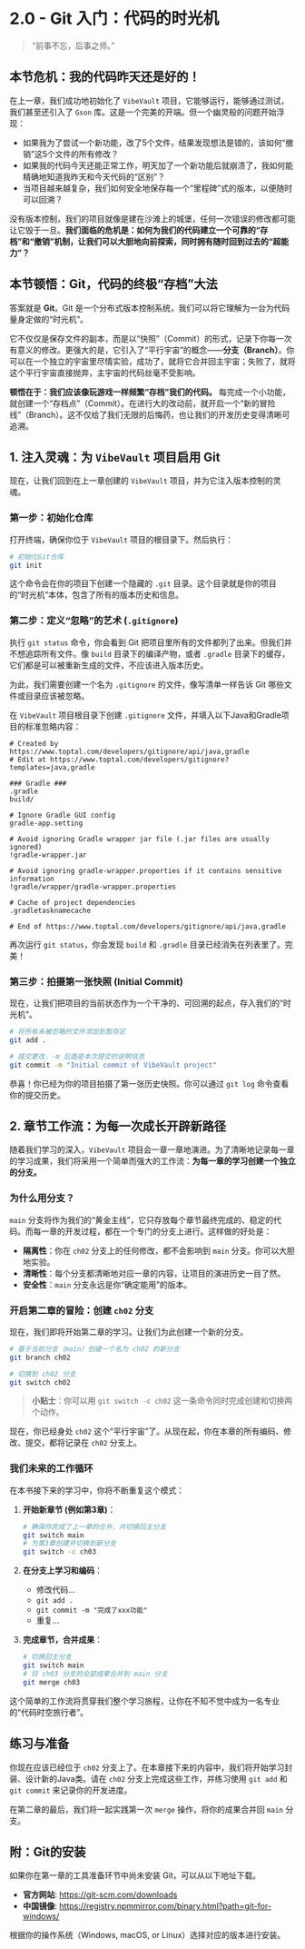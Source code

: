 # 2.0 - Git 入门：代码的时光机

> “前事不忘，后事之师。”

## 本节危机：我的代码昨天还是好的！

在上一章，我们成功地初始化了 `VibeVault` 项目，它能够运行，能够通过测试，我们甚至还引入了 `Gson` 库。这是一个完美的开端。但一个幽灵般的问题开始浮现：

- 如果我为了尝试一个新功能，改了5个文件，结果发现想法是错的，该如何“撤销”这5个文件的所有修改？
- 如果我的代码今天还能正常工作，明天加了一个新功能后就崩溃了，我如何能精确地知道我昨天和今天代码的“区别”？
- 当项目越来越复杂，我们如何安全地保存每一个“里程碑”式的版本，以便随时可以回溯？

没有版本控制，我们的项目就像是建在沙滩上的城堡，任何一次错误的修改都可能让它毁于一旦。**我们面临的危机是：如何为我们的代码建立一个可靠的“存档”和“撤销”机制，让我们可以大胆地向前探索，同时拥有随时回到过去的“超能力”？**

## 本节顿悟：Git，代码的终极“存档”大法

答案就是 **Git**。Git 是一个分布式版本控制系统，我们可以将它理解为一台为代码量身定做的“时光机”。

它不仅仅是保存文件的副本，而是以“快照”（Commit）的形式，记录下你每一次有意义的修改。更强大的是，它引入了“平行宇宙”的概念——**分支（Branch）**。你可以在一个独立的宇宙里尽情实验，成功了，就将它合并回主宇宙；失败了，就将这个平行宇宙直接抛弃，主宇宙的代码丝毫不受影响。

**顿悟在于：我们应该像玩游戏一样频繁“存档”我们的代码。** 每完成一个小功能，就创建一个“存档点”（Commit）。在进行大的改动前，就开启一个“新的冒险线”（Branch）。这不仅给了我们无限的后悔药，也让我们的开发历史变得清晰可追溯。

## 1. 注入灵魂：为 `VibeVault` 项目启用 Git

现在，让我们回到在上一章创建的 `VibeVault` 项目，并为它注入版本控制的灵魂。

### 第一步：初始化仓库

打开终端，确保你位于 `VibeVault` 项目的根目录下。然后执行：

```bash
# 初始化Git仓库
git init
```

这个命令会在你的项目下创建一个隐藏的 `.git` 目录。这个目录就是你的项目的“时光机”本体，包含了所有的版本历史和信息。

### 第二步：定义“忽略”的艺术 (`.gitignore`)

执行 `git status` 命令，你会看到 Git 把项目里所有的文件都列了出来。但我们并不想追踪所有文件。像 `build` 目录下的编译产物，或者 `.gradle` 目录下的缓存，它们都是可以被重新生成的文件，不应该进入版本历史。

为此，我们需要创建一个名为 `.gitignore` 的文件，像写清单一样告诉 Git 哪些文件或目录应该被忽略。

在 `VibeVault` 项目根目录下创建 `.gitignore` 文件，并填入以下Java和Gradle项目的标准忽略内容：

```gitignore
# Created by https://www.toptal.com/developers/gitignore/api/java,gradle
# Edit at https://www.toptal.com/developers/gitignore?templates=java,gradle

### Gradle ###
.gradle
build/

# Ignore Gradle GUI config
gradle-app.setting

# Avoid ignoring Gradle wrapper jar file (.jar files are usually ignored)
!gradle-wrapper.jar

# Avoid ignoring gradle-wrapper.properties if it contains sensitive information
!gradle/wrapper/gradle-wrapper.properties

# Cache of project dependencies
.gradletasknamecache

# End of https://www.toptal.com/developers/gitignore/api/java,gradle
```

再次运行 `git status`，你会发现 `build` 和 `.gradle` 目录已经消失在列表里了。完美！

### 第三步：拍摄第一张快照 (Initial Commit)

现在，让我们把项目的当前状态作为一个干净的、可回溯的起点，存入我们的“时光机”。

```bash
# 将所有未被忽略的文件添加到暂存区
git add .

# 提交更改，-m 后面是本次提交的说明信息
git commit -m "Initial commit of VibeVault project"
```

恭喜！你已经为你的项目拍摄了第一张历史快照。你可以通过 `git log` 命令查看你的提交历史。

## 2. 章节工作流：为每一次成长开辟新路径

随着我们学习的深入，`VibeVault` 项目会一章一章地演进。为了清晰地记录每一章的学习成果，我们将采用一个简单而强大的工作流：**为每一章的学习创建一个独立的分支。**

### 为什么用分支？

`main` 分支将作为我们的“黄金主线”，它只存放每个章节最终完成的、稳定的代码。而每一章的开发过程，都在一个专门的分支上进行。这样做的好处是：

- **隔离性**：你在 `ch02` 分支上的任何修改，都不会影响到 `main` 分支。你可以大胆地实验。
- **清晰性**：每个分支都清晰地对应一章的内容，让项目的演进历史一目了然。
- **安全性**：`main` 分支永远是你“确定能用”的版本。

### 开启第二章的冒险：创建 `ch02` 分支

现在，我们即将开始第二章的学习。让我们为此创建一个新的分支。

```bash
# 基于当前分支（main）创建一个名为 ch02 的新分支
git branch ch02

# 切换到 ch02 分支
git switch ch02
```

> **小贴士**：你可以用 `git switch -c ch02` 这一条命令同时完成创建和切换两个动作。

现在，你已经身处 `ch02` 这个“平行宇宙”了。从现在起，你在本章的所有编码、修改、提交，都将记录在 `ch02` 分支上。

### 我们未来的工作循环

在本书接下来的学习中，你将不断重复这个模式：

1.  **开始新章节 (例如第3章)**：

    ```bash
    # 确保你完成了上一章的合并，并切换回主分支
    git switch main
    # 为第3章创建并切换到新分支
    git switch -c ch03
    ```
2.  **在分支上学习和编码**：
    -   修改代码...
    -   `git add .`
    -   `git commit -m "完成了xxx功能"`
    -   重复...
3.  **完成章节，合并成果**：

    ```bash
    # 切换回主分支
    git switch main
    # 将 ch03 分支的全部成果合并到 main 分支
    git merge ch03
    ```

这个简单的工作流将贯穿我们整个学习旅程，让你在不知不觉中成为一名专业的“代码时空旅行者”。

## 练习与准备

你现在应该已经位于 `ch02` 分支上了。在本章接下来的内容中，我们将开始学习封装、设计新的Java类。请在 `ch02` 分支上完成这些工作，并练习使用 `git add` 和 `git commit` 来记录你的开发进度。

在第二章的最后，我们将一起实践第一次 `merge` 操作，将你的成果合并回 `main` 分支。


## 附：Git的安装

如果你在第一章的工具准备环节中尚未安装 Git，可以从以下地址下载。

- **官方网站**: [https://git-scm.com/downloads](https://git-scm.com/downloads)
- **中国镜像**: [https://registry.npmmirror.com/binary.html?path=git-for-windows/](https://registry.npmmirror.com/binary.html?path=git-for-windows/)

根据你的操作系统（Windows, macOS, or Linux）选择对应的版本进行安装。